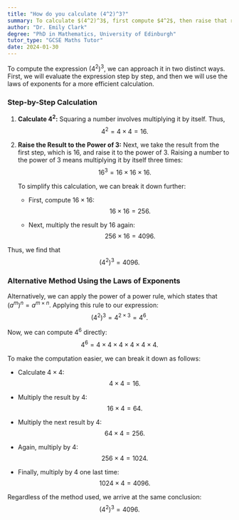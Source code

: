 ```yaml
---
title: "How do you calculate (4^2)^3?"
summary: To calculate $(4^2)^3$, first compute $4^2$, then raise that result to the power of 3.
author: "Dr. Emily Clark"
degree: "PhD in Mathematics, University of Edinburgh"
tutor_type: "GCSE Maths Tutor"
date: 2024-01-30
---
```


To compute the expression $(4^2)^3$, we can approach it in two distinct ways. First, we will evaluate the expression step by step, and then we will use the laws of exponents for a more efficient calculation.

### Step-by-Step Calculation

1. **Calculate $4^2$:**
   Squaring a number involves multiplying it by itself. Thus,
   $$4^2 = 4 \times 4 = 16.$$

2. **Raise the Result to the Power of 3:**
   Next, we take the result from the first step, which is $16$, and raise it to the power of $3$. Raising a number to the power of $3$ means multiplying it by itself three times:
   $$16^3 = 16 \times 16 \times 16.$$

   To simplify this calculation, we can break it down further:

   - First, compute $16 \times 16$:
   $$
   16 \times 16 = 256.
   $$

   - Next, multiply the result by $16$ again:
   $$
   256 \times 16 = 4096.
   $$

Thus, we find that 
$$(4^2)^3 = 4096.$$

### Alternative Method Using the Laws of Exponents

Alternatively, we can apply the power of a power rule, which states that $(a^m)^n = a^{m \times n}$. Applying this rule to our expression:
$$(4^2)^3 = 4^{2 \times 3} = 4^6.$$

Now, we can compute $4^6$ directly:
$$4^6 = 4 \times 4 \times 4 \times 4 \times 4 \times 4.$$

To make the computation easier, we can break it down as follows:

- Calculate $4 \times 4$:
$$
4 \times 4 = 16.
$$

- Multiply the result by $4$:
$$
16 \times 4 = 64.
$$

- Multiply the next result by $4$:
$$
64 \times 4 = 256.
$$

- Again, multiply by $4$:
$$
256 \times 4 = 1024.
$$

- Finally, multiply by $4$ one last time:
$$
1024 \times 4 = 4096.
$$

Regardless of the method used, we arrive at the same conclusion:
$$(4^2)^3 = 4096.$$
    